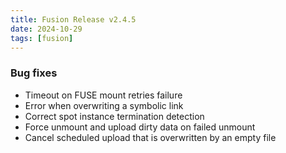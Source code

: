 ```yaml
---
title: Fusion Release v2.4.5
date: 2024-10-29
tags: [fusion]
---
```


### Bug fixes

- Timeout on FUSE mount retries failure
- Error when overwriting a symbolic link
- Correct spot instance termination detection
- Force unmount and upload dirty data on failed unmount
- Cancel scheduled upload that is overwritten by an empty file
